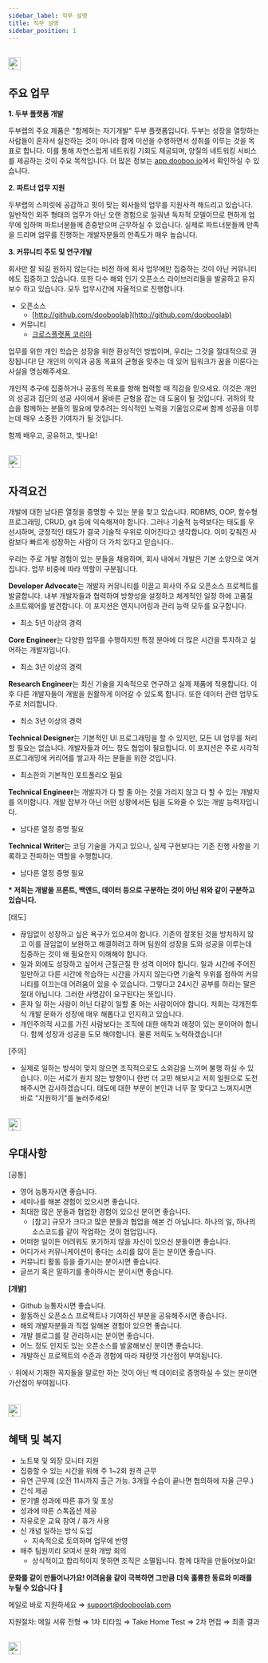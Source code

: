 ```yaml
---
sidebar_label: 직무 설명
title: 직무 설명
sidebar_position: 1
---
```



<br />

<img src={dooboolabFavicon} width="25px" alt="dooboolab favicon" />

## **주요 업무**

**1. 두부 플랫폼 개발**

두부랩의 주요 제품은 "함께하는 자기개발" 두부 플랫폼입니다. 두부는 성장을 열망하는 사람들이 혼자서 실천하는 것이 아니라 함께 미션을 수행하면서 성취를 이루는 것을 목표로 합니다. 이를 통해 자연스럽게 네트워킹 기회도 제공되며, 양질의 네트워킹 서비스를 제공하는 것이 주요 목적입니다. 더 많은 정보는 [app.dooboo.io](https://app.dooboo.io)에서 확인하실 수 있습니다.

**2. 파트너 업무 지원**

두부랩의 스피릿에 공감하고 핏이 맞는 회사들의 업무를 지원사격 해드리고 있습니다. 일반적인 외주 형태의 업무가 아닌 오랜 경험으로 일궈낸 독자적 모델이므로 편하게 업무에 임하며 파트너분들께 존중받으며 근무하실 수 있습니다. 실제로 파트너분들께 만족을 드리며 업무를 진행하는 개발자분들의 만족도가 매우 높습니다.

**3. 커뮤니티 주도 및 연구개발**

회사만 잘 되길 원하지 않는다는 비전 하에 회사 업무에만 집중하는 것이 아닌 커뮤니티에도 집중하고 있습니다. 또한 다수 해외 인기 오픈소스 라이브러리들을 발굴하고 유지보수 하고 있습니다. 모두 업무시간에 자율적으로 진행합니다.

- 오픈소스
  - [http://github.com/dooboolab](http://github.com/dooboolab)
- 커뮤니티
  - [크로스플랫폼 코리아](https://crossplatformkorea.com)

업무를 위한 개인 학습은 성장을 위한 환상적인 방법이며, 우리는 그것을 절대적으로 권장됩니다!
단 개인의 이익과 공동 목표의 균형을 맞추는 데 있어 팀워크가 꿈을 이룬다는 사실을 명심해주세요.

개인적 추구에 집중하거나 공동의 목표를 향해 협력할 때 직감을 믿으세요. 이것은 개인의 성공과 집단의 성공 사이에서 올바른 균형을 잡는 데 도움이 될 것입니다.
귀하의 학습을 함께하는 분들의 필요에 맞추려는 의식적인 노력을 기울임으로써 함께 성공을 이루는데 매우 소중한 기여자가 될 것입니다.

함께 배우고, 공유하고, 빛나요!

<br />

<img src={dooboolabFavicon} width="25px" alt="dooboolab favicon" />

## **자격요건**

개발에 대한 남다른 열정을 증명할 수 있는 분을 찾고 있습니다. RDBMS, OOP, 함수형 프로그래밍, CRUD, git 등에 익숙해져야 합니다. 그러나 기술적 능력보다는 태도를 우선시하며, 긍정적인 태도가 결국 기술적 우위로 이어진다고 생각합니다. 이미 갖춰진 사람보다 빠르게 성장하는 사람이 더 가치 있다고 믿습니다..

우리는 주로 개발 경험이 있는 분들을 채용하며, 회사 내에서 개발은 기본 소양으로 여겨집니다. 업무 비중에 따라 역할이 구분됩니다.

**Developer Advocate**는 개발자 커뮤니티를 이끌고 회사의 주요 오픈소스 프로젝트를 발굴합니다. 내부 개발자들과 협력하여 방향성을 설정하고 체계적인 일정 하에 고품질 소프트웨어를 발견합니다. 이 포지션은 엔지니어링과 관리 능력 모두를 요구합니다.

- 최소 5년 이상의 경력

**Core Engineer**는 다양한 업무를 수행하지만 특정 분야에 더 많은 시간을 투자하고 싶어하는 개발자입니다.

- 최소 3년 이상의 경력

**Research Engineer**는 최신 기술을 지속적으로 연구하고 실제 제품에 적용합니다. 이후 다른 개발자들이 개발을 원활하게 이어갈 수 있도록 합니다. 또한 데이터 관련 업무도 주로 처리합니다.

- 최소 3년 이상의 경력

**Technical Designer**는 기본적인 UI 프로그래밍을 할 수 있지만, 모든 UI 업무를 처리할 필요는 없습니다. 개발자들과 어느 정도 협업이 필요합니다. 이 포지션은 주로 시각적 프로그래밍에 커리어를 쌓고자 하는 분들을 위한 것입니다.

- 최소한의 기본적인 포트폴리오 필요

**Technical Engineer**는 개발자가 다 할 줄 아는 것을 가리지 않고 다 할 수 있는 개발자를 의미합니다. 개발 잡부가 아닌 어떤 상황에서든 팀을 도와줄 수 있는 개발 능력자입니다.

- 남다른 열정 증명 필요

**Technical Writer**는 코딩 기술을 가지고 있으나, 실제 구현보다는 기존 진행 사항을 기록하고 전파하는 역할을 수행합니다.

- 남다른 열정 증명 필요

**\* 저희는 개발을 프론트, 백엔드, 데이터 등으로 구분하는 것이 아닌 위와 같이 구분하고 있습니다.**

[태도]

- 끊임없이 성장하고 싶은 욕구가 있으셔야 합니다. 기존의 잘못된 것을 방치하지 않고 이를 끊임없이 보완하고 해결하려고 하며 팀원의 성장을 도와 성공을 이루는데 집중하는 것이 왜 필요한지 이해해야 합니다.
- 일과 외에도 성장하고 싶어서 근질근질 한 성격 이어야 합니다. 일과 시간에 주어진 일만하고 다른 시간에 학습하는 시간을 가지지 않는다면 기술적 우위를 점하여 커뮤니티를 이끄는데 어려움이 있을 수 있습니다. 그렇다고 24시간 공부를 하라는 말은 절대 아닙니다. 그러한 사명감이 요구된다는 뜻입니다.
- 혼자 일 하는 사람이 아닌 다같이 일할 줄 아는 사람이어야 합니다. 저희는 각개전투식 개발 문화가 성장에 매우 해롭다고 인지하고 있습니다.
- 개인주의적 사고를 가진 사람보다는 조직에 대한 애착과 애정이 있는 분이어야 합니다. 함께 성장과 성공을 도모 해야합니다. 물론 저희도 노력하겠습니다!

[주의]

- 실제로 일하는 방식이 맞지 않으면 조직적으로도 소외감을 느끼며 불행 하실 수 있습니다. 이는 서로가 원치 않는 방향이니 한번 더 고민 해보시고 저희 일원으로 도전 해주시면 감사하겠습니다. 태도에 대한 부분이 본인과 너무 잘 맞다고 느껴지시면 바로 "지원하기"를 눌러주세요!

<br />

<img src={dooboolabFavicon} width="25px" alt="dooboolab favicon" />

## **우대사항**

[공통]

- 영어 능통자시면 좋습니다.
- 세미나를 해본 경험이 있으시면 좋습니다.
- 최대한 많은 분들과 협업한 경험이 있으신 분이면 좋습니다.
  - [참고] 규모가 크다고 많은 분들과 협업을 해본 건 아닙니다. 하나의 일, 하나의 소스코드를 같이 작업하는 것이 협업입니다.
- 어떠한 일이든 어려워도 포기하지 않을 자신이 있으신 분들이면 좋습니다.
- 어디가서 커뮤니케이션이 좋다는 소리를 많이 듣는 분이면 좋습니다.
- 커뮤니티 활동 등을 즐기시는 분이시면 좋습니다.
- 글쓰기 혹은 말하기를 좋아하시는 분이시면 좋습니다.

**[개발]**

- Github 능통자시면 좋습니다.
- 활동하신 오픈소스 프로젝트나 기여하신 부분을 공유해주시면 좋습니다.
- 해외 개발자분들과 직접 일해본 경험이 있으면 좋습니다.
- 개발 블로그를 잘 관리하시는 분이면 좋습니다.
- 어느 정도 인지도 있는 오픈소스를 발굴해보신 분이면 좋습니다.
- 개발하신 프로젝트의 수준과 경험에 따라 재량껏 가산점이 부여됩니다.

<aside>💡 위에서 기재한 꼭지들을 말로만 하는 것이 아닌 백 데이터로 증명하실 수 있는 분이면 가산점이 부여됩니다.</aside>

<br />
<br />

<img src={dooboolabFavicon} width="25px" alt="dooboolab favicon" />

## **혜택 및 복지**

- 노트북 및 외장 모니터 지원
- 집중할 수 있는 시간을 위해 주 1~2회 원격 근무
- 유연 근무제 (오전 11시까지 출근 가능. 3개월 수습이 끝나면 협의하에 자율 근무.)
- 간식 제공
- 분기별 성과에 따른 휴가 및 포상
- 성과에 따른 스톡옵션 제공
- 자유로운 교육 참여 / 휴가 사용
- 신 개념 일하는 방식 도입
  - 지속적으로 토의하며 업무에 반영
- 매주 팀원끼리 모여서 문화 개방 회의
  - 상식적이고 합리적이지 못하면 조직은 소멸됩니다. 함께 대작을 만들어보아요!

**문화를 같이 만들어나가요! 어려움을 같이 극복하면 그만큼 더욱 훌륭한 동료와 미래를 누릴 수 있습니다** 🙌

메일로 바로 지원하세요 ⇒ support@dooboolab.com

지원절차: 메일 서류 전형 ⇒ 1차 티타임 ⇒ Take Home Test ⇒ 2차 면접 ⇒ 최종 결과

<br />

<img src={dooboolabFavicon} width="25px" alt="dooboolab favicon" />

